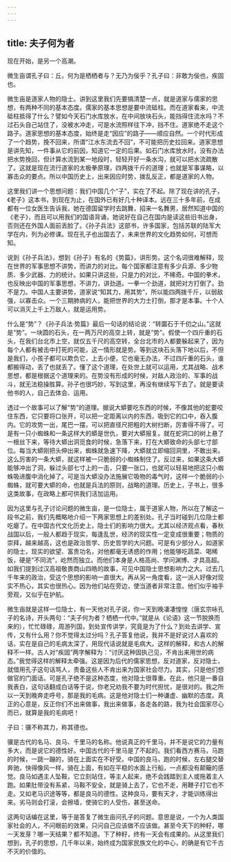 ```yaml
---
---
---
```

title: 夫子何为者
---




现在开始，是另一个高潮。

微生亩谓孔子曰：丘，何为是栖栖者与？无乃为佞乎？孔子曰：非敢为佞也，疾固也。

微生亩是道家人物的隐士。讲到这里我们先要搞清楚一点，就是道家与儒家的思想，有两种不同的基本态度。儒家的基本思想是要中流砥柱。而在道家看来，中流砥柱抵得了什么？譬如今天石门水库放水，在中间放块石头，能挡得住流水吗？不过石头自己站住了，没被水冲走，可是水流照样往下冲，挡不住。道家绝不走这个路子。道家思想的基本态度，始终是走“因应”的路子——顺应自然。一个时代形成了一个趋势，挽不回来，所谓“江水东流去不回”，不可能把历史拉回来。道家思想是讲先知，一件事从它的前因，知道它一定的后果。如石门水库放水时，没有办法把水势挽回，但计算水流到某一地段时，轻轻开好一条水沟，就可以把水流疏散了。这就是现在流行道家的太极拳原理，四两拨千斤的道理；也就是军事谋略，以寡击众的要点。所以中国历史上，出来因应时势，拨乱反正，都是道家的人物。

这里我们讲一个思想问题：我们中国几个“子”，实在了不起。除了现在讲的孔子，《老子》这本书，到现在为止，在国外已有好几十种译本。远在三十多年前，在成都有一位女医生告诉我，她在德国留学时去跳舞，招来一名舞男，居然知道中国的《老子》，而且可以用我们的国语背诵，她说好在自己在国内是读这些旧书出身，否则还在外国人面前丢脸了。《孙子兵法》这部书，许多国家，包括苏联的陆军大学在内，列为必修课。现在孔子也出国去了，未来世界的文化趋势如何，可想而知。

说到《孙子兵法》，想到《孙子》有名的《势篇》，讲形势。这个名词很难解释，现在世界的军事思想不讲势，而讲力的对比。每个国家都注意有多少兵源、多少物质、多少武器、力的统计。如果只讲这些，只是力的对比，不稀奇。中国的拳术，也反映出中国的军事思想，不讲力，讲劲道。一拳一个劲道，就把对方打倒了。劲不是力。中国人主要讲势，道家说“知其力，用其势”，所以能四两拨千斤，以弱敌强，以寡击众。一个三期肺病的人，能把世界的大力士打倒，那才是本事。十个人可以消灭上千上万敌人，就是运用势。

什么是“势”？《孙子兵法·势篇》最后一句话的结论说：“转圜石于千仞之山。”这就是“势”。一块圆的石头，在一两万尺的高空上转，就是“势”。假使一个四斤重的石头，在我们台北市上空，就仅五千尺的高空转，全台北市的人都要躲起来了，因为每个人都有被击中打死的可能，这一情形就是势。等到这块石头落下地以后，不但是我们，小孩子都可以欺负它，上去小便，它也毫无办法，不过四斤重的石头，谁都搬得动，丢了也就丢了。懂了这个道理，在处世上就可以运用，尤其战略、战术思想，都是根据这个道理来的。在势没有形成的时候，对敌人政治的、军事的战斗，就无法稳操胜算。孙子也很巧妙，写到这里，再没有继续写下去了。就是要读他书的人，自己去体会、运用。

透过一个故事可以了解“势”的道理。据说大蟒要吃东西的时候，不像其他的蛇要咬住东西，它只要将口张开，可以把一定距离以内的东西，吸到它的口中，吞入腹内。它的攻势一出，尾巴一摆，可以把直径尺把粗的大树扫断，厉害得不得了。可是有一只小蜘蛛和一条这样大的蟒是世仇，要对大蟒报复。就在蛇洞口的树上悬了一根丝下来，等待大蟒出洞觅食的时候，急落下来，打在大蟒致命的头部七寸部位。每当大蟒刚把头伸出来，蜘蛛就急速下降，大蟒就立即缩回洞里，不敢出来。这么厉害的一条大蟒，就这样被一只脆弱的小蜘蛛制住了。反过来，如果这条大蟒能够冲出了洞，躲过头部七寸上的一击，只要一张口，也就可以轻易地把这只小蜘蛛吸进腹中消化掉了。可是当大蟒没办法施展它吸物的毒气时，这样一个脆弱的小蜘蛛，就可要大蟒的命，也就是兵法的原则，战略的道理。历史上，子书上，很多这类故事，在政略上都可供我们活加运用。

因为这里与孔子讨论问题的微生亩，是一位隐士，属于道家人物，所以在了解这一段书之前，我们先概略地介绍一下两家思想上的差别处。孔子当时碰到几位隐士都吃瘪了。在中国古代文化历史上，隐士们的影响力很大。尤其以经济观点看，春秋战国以后，一般人都趋于现实，每逢乱世，经济的现实性一定变成很重要；物质的崇拜，越来越高，这也是政治哲学、历史哲学的大问题。可是有少部分人，如道家的隐士，现实的欲望、富贵功名，对他都毫无诱惑的作用；他能够吃蔬菜、喝稀饭，硬是“不同流”，屹然而独立。而他们本身是人格高尚、学问渊博、才具高超。如我们提到过汉高祖敬畏商山四皓的故事，可见中国隐士思想影响力之大。过去几千年来的政治，受这个思想的影响一直很大。再从另一角度看，这一派人好像对现实不热心，其实也很热心。因为他们站在旁边，使当道者非常注意。他们似乎袖手旁观，又似乎在护航。

微生亩就是这样一位隐士，有一天他对孔子说，你一天到晚凄凄惶惶（唐玄宗咏孔子的名诗，开头两句：“夫子何为者？栖栖一代中。”就是从《论语》这一节脱换而来的），忙忙碌碌，周游列国，到处宣传讲学，究竟是为了什么？到处去讲学、宣传，又有什么用？你不觉得太过分吗？孔子答复他说，我并不是好说讨人喜欢的话，实在是自己的毛病太深了，用现代话说就是毛病大。这样的解释，和古人的解释不一样。古人对“疾固”两字解释为：“讨厌这种固执己见，不肯出来用世的病态。”我觉得这样的解释太牵强。这是因为后代的儒家思想，反对道家，反对隐士，就借用孔子这句话骂人，责备这些人不肯出来为国家社会尽力。其实，只是他们想做官的门面话。可是孔子绝不是这种态度，他对隐士很尊重。在此，他只是一番自我表白，这句话翻成白话等于说，你老兄劝我不要为时代担忧，是很对的。我之所以一天到晚奔走呼号，那是我的毛病。这是他对隐士们一种谦虚、幽默的态度。真正的心意是，反正你们不出来做事，我出来做事，各走各的路，我为社会国家尽心而已，就算是我的毛病吧！

子曰：骥不称其力，称其德也。

骥是古代的名马、良马、千里马的名称。他说真正的千里马，并不是说它的力量有多大，而是说它的德性好。中国古代的千里马是了不起的。我们看西方赛马，马跑的时候，一跳一蹦的，骑在上面实在不好受。中国的良马，跑的时候，左右腿交替奔驰，快得像风一样，骑在上面，有如在平稳的水面上行船，一点都没有颠簸的感觉。良马如遇主人坠鞍，它立刻站住，等主人起来，绝不会践踏到主人或拖着主人跑。如果肚带没有系紧，马鞍不安全，就是骑上去了，它也不走，用鞭子打它也不走。又如老马识途等等，都是良马的德性。这种良马，要有天才，才能训练得出来。劣马则会打滚，会擦墙，使骑它的人受伤，甚至送命。

这两句话编在这里，等于是答复了微生亩问孔子的问题。意思是说，一个为人类国家社会的人，不问眼前的效果，只问自己应该做不应该做。甚至今天下的种籽，哪一天发芽？哪一天结果？都不知道。下了种籽，终有一天会有成果的。从这里我们想到，孔子的思想，几千年以来，始终成为国家民族文化的中心，的确是有它千古不灭的价值的。
